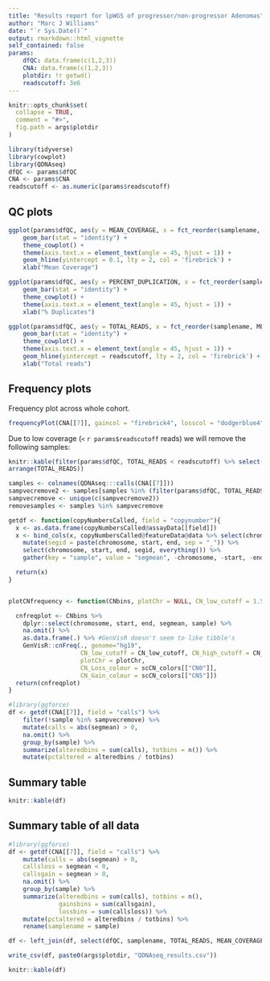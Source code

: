 ```yaml
---
title: "Results report for lpWGS of progressor/non-progressor Adenomas"
author: "Marc J Williams"
date: "`r Sys.Date()`"
output: rmarkdown::html_vignette
self_contained: false
params:
    dfQC: data.frame(c(1,2,3))
    CNA: data.frame(c(1,2,3))
    plotdir: !r getwd()
    readscutoff: 3e6
---
```


```r
knitr::opts_chunk$set(
  collapse = TRUE,
  comment = "#>",
  fig.path = args$plotdir
)
```

```r
library(tidyverse)
library(cowplot)
library(QDNAseq)
dfQC <- params$dfQC
CNA <- params$CNA
readscutoff <- as.numeric(params$readscutoff)
```

## QC plots

```r
ggplot(params$dfQC, aes(y = MEAN_COVERAGE, x = fct_reorder(samplename, MEAN_COVERAGE, .desc = TRUE))) +
    geom_bar(stat = "identity") +
    theme_cowplot() +
    theme(axis.text.x = element_text(angle = 45, hjust = 1)) +
    geom_hline(yintercept = 0.1, lty = 2, col = 'firebrick') +
    xlab("Mean Coverage")
```

```r
ggplot(params$dfQC, aes(y = PERCENT_DUPLICATION, x = fct_reorder(samplename, MEAN_COVERAGE, .desc = TRUE))) +
    geom_bar(stat = "identity") +
    theme_cowplot() +
    theme(axis.text.x = element_text(angle = 45, hjust = 1)) +
    xlab("% Duplicates")
```

```r
ggplot(params$dfQC, aes(y = TOTAL_READS, x = fct_reorder(samplename, MEAN_COVERAGE, .desc = TRUE))) +
    geom_bar(stat = "identity") +
    theme_cowplot() +
    theme(axis.text.x = element_text(angle = 45, hjust = 1)) +
    geom_hline(yintercept = readscutoff, lty = 2, col = 'firebrick') +
    xlab("Total reads")
```

## Frequency plots
Frequency plot across whole cohort.

```r
frequencyPlot(CNA[[7]], gaincol = "firebrick4", losscol = "dodgerblue4")
```

Due to low coverage (`<` `r params$readscutoff` reads) we will remove the following samples:
```r
knitr::kable(filter(params$dfQC, TOTAL_READS < readscutoff) %>% select(samplename, TOTAL_READS, MEAN_COVERAGE, PERCENT_DUPLICATION) %>%
arrange(TOTAL_READS))
```

```r
samples <- colnames(QDNAseq:::calls(CNA[[7]]))
sampvecremove2 <- samples[samples %in% (filter(params$dfQC, TOTAL_READS < readscutoff) %>% pull(samplename))]
sampvecremove <- unique(c(sampvecremove2))
removesamples <- samples %in% sampvecremove
```


```r
getdf <- function(copyNumbersCalled, field = "copynumber"){
  x <- as.data.frame(copyNumbersCalled@assayData[[field]])
  x <- bind_cols(x, copyNumbersCalled@featureData@data %>% select(chromosome, start, end)) %>%
    mutate(segid = paste(chromosome, start, end, sep = "_")) %>%
    select(chromosome, start, end, segid, everything()) %>%
    gather(key = "sample", value = "segmean", -chromosome, -start, -end, -segid)

  return(x)
}


plotCNfrequency <- function(CNbins, plotChr = NULL, CN_low_cutoff = 1.5, CN_high_cutoff = 2.5){

  cnfreqplot <- CNbins %>%
    dplyr::select(chromosome, start, end, segmean, sample) %>%
    na.omit() %>%
    as.data.frame(.) %>% #GenVisR doesn't seem to like tibble's
    GenVisR::cnFreq(., genome="hg19",
                    CN_low_cutoff = CN_low_cutoff, CN_high_cutoff = CN_high_cutoff,
                    plotChr = plotChr,
                    CN_Loss_colour = scCN_colors[["CN0"]],
                    CN_Gain_colour = scCN_colors[["CN5"]])
  return(cnfreqplot)
}
```

```r
#library(ggforce)
df <- getdf(CNA[[7]], field = "calls") %>%
    filter(!sample %in% sampvecremove) %>%
    mutate(calls = abs(segmean) > 0,
    na.omit() %>%
    group_by(sample) %>%
    summarize(alteredbins = sum(calls), totbins = n()) %>%
    mutate(pctaltered = alteredbins / totbins)
```

## Summary table

```r
knitr::kable(df)
```

## Summary table of all data

```r
#library(ggforce)
df <- getdf(CNA[[7]], field = "calls") %>%
    mutate(calls = abs(segmean) > 0,
    callsloss = segmean < 0,
    callsgain = segmean > 0,
    na.omit() %>%
    group_by(sample) %>%
    summarize(alteredbins = sum(calls), totbins = n(),
              gainsbins = sum(callsgain),
              lossbins = sum(callsloss)) %>%
    mutate(pctaltered = alteredbins / totbins) %>%
    rename(samplename = sample)

df <- left_join(df, select(dfQC, samplename, TOTAL_READS, MEAN_COVERAGE, PERCENT_DUPLICATION))

write_csv(df, paste0(args$plotdir, "QDNAseq_results.csv"))

knitr::kable(df)
```
